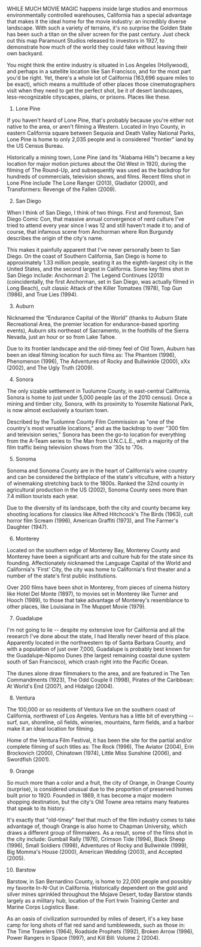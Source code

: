 WHILE MUCH MOVIE MAGIC happens inside large studios and enormous environmentally controlled warehouses, California has a special advantage that makes it the ideal home for the movie industry: an incredibly diverse landscape. With such a variety of terrains, it's no surprise the Golden State has been such a titan on the silver screen for the past century. Just check out this map Paramount Studios released to investors in 1927, to demonstrate how much of the world they could fake without leaving their own backyard.

You might think the entire industry is situated in Los Angeles (Hollywood), and perhaps in a satellite location like San Francisco, and for the most part you'd be right. Yet, there's a whole lot of California (163,696 square miles to be exact), which means a multitude of other places those cinematographers visit when they need to get the perfect shot, be it of desert landscapes, less-recognizable cityscapes, plains, or prisons. Places like these.

1. Lone Pine

If you haven't heard of Lone Pine, that's probably because you're either not native to the area, or aren't filming a Western. Located in Inyo County, in eastern California square between Sequoia and Death Valley National Parks, Lone Pine is home to only 2,035 people and is considered "frontier" land by the US Census Bureau.

Historically a mining town, Lone Pine (and its "Alabama Hills") became a key location for major motion pictures about the Old West in 1920, during the filming of The Round-Up, and subsequently was used as the backdrop for hundreds of commercials, television shows, and films. Recent films shot in Lone Pine include The Lone Ranger (2013), Gladiator (2000), and Transformers: Revenge of the Fallen (2009).

2. San Diego

When I think of San Diego, I think of two things. First and foremost, San Diego Comic Con, that massive annual convergence of nerd culture I've tried to attend every year since I was 12 and still haven't made it to; and of course, that infamous scene from Anchorman where Ron Burgundy describes the origin of the city's name.

This makes it painfully apparent that I've never personally been to San Diego. On the coast of Southern California, San Diego is home to approximately 1.33 million people, seating it as the eighth-largest city in the United States, and the second largest in California. Some key films shot in San Diego include: Anchorman 2: The Legend Continues (2013) (coincidentally, the first Anchorman, set in San Diego, was actually filmed in Long Beach), cult classic Attack of the Killer Tomatoes (1978), Top Gun (1986), and True Lies (1994).

3. Auburn

Nicknamed the “Endurance Capital of the World” (thanks to Auburn State Recreational Area, the premier location for endurance-based sporting events), Auburn sits northeast of Sacramento, in the foothills of the Sierra Nevada, just an hour or so from Lake Tahoe.

Due to its frontier landscape and the old-timey feel of Old Town, Auburn has been an ideal filming location for such films as: The Phantom (1996), Phenomenon (1996), The Adventures of Rocky and Bullwinkle (2000), xXx (2002), and The Ugly Truth (2009).

4. Sonora

The only sizable settlement in Tuolumne County, in east-central California, Sonora is home to just under 5,000 people (as of the 2010 census). Once a mining and timber city, Sonora, with its proximity to Yosemite National Park, is now almost exclusively a tourism town.

Described by the Tuolumne County Film Commission as "one of the country's most versatile locations," and as the backdrop to over "300 film and television series," Sonora has been the go-to location for everything from the A-Team series to The Man from U.N.C.L.E., with a majority of the film traffic being television shows from the '30s to '70s.

5. Sonoma

Sonoma and Sonoma County are in the heart of California's wine country and can be considered the birthplace of the state's viticulture, with a history of winemaking stretching back to the 1800s. Ranked the 32nd county in agricultural production in the US (2002), Sonoma County sees more than 7.4 million tourists each year.

Due to the diversity of its landscape, both the city and county became key shooting locations for classics like Alfred Hitchcock's The Birds (1963), cult horror film Scream (1996), American Graffiti (1973), and The Farmer's Daughter (1947).

6. Monterey

Located on the southern edge of Monterey Bay, Monterey County and Monterey have been a significant arts and culture hub for the state since its founding. Affectionately nicknamed the Language Capital of the World and California's 'First' City, the city was home to California's first theater and a number of the state's first public institutions.

Over 200 films have been shot in Monterey, from pieces of cinema history like Hotel Del Monte (1897), to movies set in Monterey like Turner and Hooch (1989), to those that take advantage of Monterey's resemblance to other places, like Louisiana in The Muppet Movie (1979).

7. Guadalupe

I'm not going to lie -- despite my extensive love for California and all the research I've done about the state, I had literally never heard of this place. Apparently located in the northwestern tip of Santa Barbara County, and with a population of just over 7,000, Guadalupe is probably best known for the Guadalupe-Nipomo Dunes (the largest remaining coastal dune system south of San Francisco), which crash right into the Pacific Ocean.

The dunes alone draw filmmakers to the area, and are featured in The Ten Commandments (1923), The Odd Couple II (1998), Pirates of the Caribbean: At World's End (2007), and Hidalgo (2004).

8. Ventura

The 100,000 or so residents of Ventura live on the southern coast of California, northwest of Los Angeles. Ventura has a little bit of everything -- surf, sun, shoreline, oil fields, wineries, mountains, farm fields, and a harbor make it an ideal location for filming.

Home of the Ventura Film Festival, it has been the site for the partial and/or complete filming of such titles as: The Rock (1996), The Aviator (2004), Erin Brockovich (2000), Chinatown (1974), Little Miss Sunshine (2006), and Swordfish (2001).

9. Orange

So much more than a color and a fruit, the city of Orange, in Orange County (surprise), is considered unusual due to the proportion of preserved homes built prior to 1920. Founded in 1869, it has become a major modern shopping destination, but the city's Old Towne area retains many features that speak to its history.

It's exactly that "old-timey" feel that much of the film industry comes to take advantage of, though Orange is also home to Chapman University, which draws a different group of filmmakers. As a result, some of the films shot in the city include: Gumball Rally (1976), Crimson Tide (1994), Black Sheep (1996), Small Soldiers (1998), Adventures of Rocky and Bullwinkle (1999), Big Momma's House (2000), American Wedding (2003), and Accepted (2005).

10. Barstow

Barstow, in San Bernardino County, is home to 22,000 people and possibly my favorite In-N-Out in California. Historically dependent on the gold and silver mines sprinkled throughout the Mojave Desert, today Barstow stands largely as a military hub, location of the Fort Irwin Training Center and Marine Corps Logistics Base.

As an oasis of civilization surrounded by miles of desert, it's a key base camp for long shots of flat red sand and tumbleweeds, such as those in: The Time Travelers (1964), Roadside Prophets (1992), Broken Arrow (1996), Power Rangers in Space (1997), and Kill Bill: Volume 2 (2004). 

